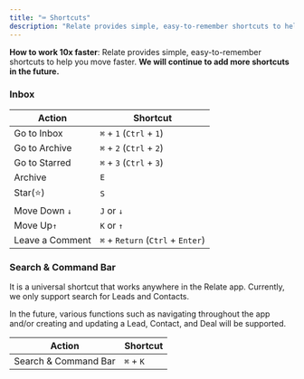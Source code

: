 ```yaml
---
title: "⌨ Shortcuts"
description: "Relate provides simple, easy-to-remember shortcuts to help you move faster."
---
```


<Tip>

**How to work 10x faster**: Relate provides simple, easy-to-remember shortcuts to help you move faster. **We will continue to add more shortcuts in the future.**

</Tip>

### Inbox

| Action          | Shortcut                          |
| --------------- | --------------------------------- |
| Go to Inbox     | `⌘` + `1` (`Ctrl` + `1`)          |
| Go to Archive   | `⌘` + `2` (`Ctrl` + `2`)          |
| Go to Starred   | `⌘` + `3` (`Ctrl` + `3`)          |
| Archive         | `E`                               |
| Star(⭐)        | `S`                               |
| Move Down `↓`   | `J` or `↓`                        |
| Move Up`↑`      | `K` or `↑`                        |
| Leave a Comment | `⌘` + `Return` (`Ctrl` + `Enter`) |

### Search & Command Bar

It is a universal shortcut that works anywhere in the Relate app. Currently, we only support search for Leads and Contacts.

In the future, various functions such as navigating throughout the app and/or creating and updating a Lead, Contact, and Deal will be supported.

| Action               | Shortcut  |
| -------------------- | --------- |
| Search & Command Bar | `⌘` + `K` |
